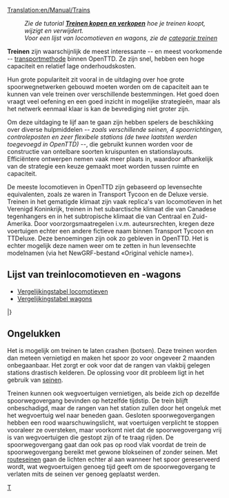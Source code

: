 [[Translation:en/Manual/Trains]]
{{nl/Inhoudsopgave}}
:''Zie de tutorial '''[[nl/Manual/Treinen kopen en verkopen|Treinen kopen en verkopen]]''' hoe je treinen koopt, wijzigt en verwijdert.''
:''Voor een lijst van locomotieven en wagons, zie de [[:Category:nl/Treinen|categorie treinen]]''

'''Treinen''' zijn waarschijnlijk de meest interessante -- en meest voorkomende -- [[nl/Manual/Voertuigen|transportmethode]] binnen OpenTTD. Ze zijn snel, hebben een hoge capaciteit en relatief lage onderhoudskosten.

Hun grote populariteit zit vooral in de uitdaging over hoe grote spoorwegnetwerken gebouwd moeten worden om de capaciteit aan te kunnen van vele treinen over verschillende bestemmingen. Het goed doen vraagt veel oefening en een goed inzicht in mogelijke strategieën, maar als het netwerk eenmaal klaar is kan de bevrediging niet groter zijn.

Om deze uitdaging te lijf aan te gaan zijn hebben spelers de beschikking over diverse hulpmiddelen ''-- zoals verschillende seinen, 4 spoorrichtingen, controleposten en zeer flexibele stations (de twee laatsten werden toegevoegd in OpenTTD) --'', die gebruikt kunnen worden voor de constructie van ontelbare soorten kruispunten en stationslayouts. Efficiëntere ontwerpen nemen vaak meer plaats in, waardoor afhankelijk van de strategie een keuze gemaakt moet worden tussen ruimte en capaciteit.

De meeste locomotieven in OpenTTD zijn gebaseerd op levensechte equivalenten, zoals ze waren in Transport Tycoon en de Deluxe versie. Treinen in het gematigde klimaat zijn vaak replica's van locomotieven in het Verenigd Koninkrijk, treinen in het subarctische klimaat die van Canadese tegenhangers en in het subtropische klimaat die van Centraal en Zuid-Amerika. Door voorzorgsmaatregelen i.v.m. auteursrechten, kregen deze voertuigen echter een andere fictieve naam binnen Transport Tycoon en TTDeluxe. Deze benoemingen zijn ook zo gebleven in OpenTTD. Het is echter mogelijk deze namen weer om te zetten in hun levensechte modelnamen (via het NewGRF-bestand «Original vehicle name»).

== Lijst van treinlocomotieven en -wagons ==

* [[nl/Manual/Base Set/Trains/Vergelijkingstabel locomotieven|Vergelijkingstabel locomotieven]]
* [[nl/Manual/Base Set/Trains/Vergelijkingstabel wagons|Vergelijkingstabel wagons]]

{{nl/Voertuigentabel/Start}}
{{en/VehicleTable/Header|Stoom}}
{{en/VehicleTable/Row|
*[[File:en/Kirbypaultank.png|Kirby Paul Tank Engine]] [[nl/Manual/Base Set/Trains/Kirby Paul Tank|Kirby Paul Tank]]
*[[File:en/Chaneyjubilee.png|Chaney "Jubilee" Engine]] [[nl/Manual/Base Set/Trains/Chaney "Jubilee"|Chaney "Jubilee"]]
*[[File:en/Ginzua4.png|Ginzu "A4" Engine]] [[nl/Manual/Base Set/Trains/Ginzu "A4"|Ginzu "A4"]]
*[[File:en/Sh8p.png|SH "8P" Engine]] [[nl/Manual/Base Set/Trains/SH "8P"|SH "8P"]]
|
*[[File:en/Wills280.png|Wills 2-8-0 Engine]] [[nl/Manual/Base Set/Trains/Wills 2-8-0|Wills 2-8-0]]
|
*[[File:en/Wills280.png|Wills 2-8-0 Engine]] [[nl/Manual/Base Set/Trains/Wills 2-8-0|Wills 2-8-0]]
|
*[[File:en/Ploddyphutchoochoo.png|Ploddyphut Choo-Choo Engine]] [[nl/Manual/Base Set/Trains/Ploddyphut Choo-Choo|Ploddyphut Choo-Choo]]
*[[File:en/Powernautchoochoo.png|Powernaut Choo-Choo Engine]] [[nl/Manual/Base Set/Trains/Powernaut Choo-Choo|Powernaut Choo-Choo]]
*[[File:en/Mightymoverchoochoo.png|Might Mover Choo-Choo Engine]] [[nl/Manual/Base Set/Trains/Mightymover Choo-Choo|Mightymover Choo-Choo]]
}}
{{en/VehicleTable/Header|Diesel}}
{{en/VehicleTable/Row|
*[[File:en/Manleymoreldmu.png|Manley-Morel DMU Engine]] [[nl/Manual/Base Set/Trains/Manley-Morel DMU|Manley-Morel DMU]]
*[[File:en/Shhendry25.png|SH/Hendry "25" Engine]] [[nl/Manual/Base Set/Trains/Hendry "25"|SH/Hendry "25"]]
*[[File:en/Floss47.png|Floss "47" Engine]] [[nl/Manual/Base Set/Trains/Floss "47"|Floss "47"]]
*[[File:en/Uu37.png|UU "37" Engine]] [[nl/Manual/Base Set/Trains/UU "37"|UU "37"]]
*[[File:en/Sh125.png|SH "125" Engine]] [[nl/Manual/Base Set/Trains/SH "125"|SH "125"]]
*[[File:en/Dash.png|"Dash" Engine]] [[nl/Manual/Base Set/Trains/Dash|"Dash"]]
|
*[[File:en/Mjs250.png|MJS 250 Locomotief]] [[nl/Manual/Base Set/Trains/MJS250|MJS 250]]
*[[File:en/Kelling3100.png|Kelling 3100 Locomotief]] [[nl/Manual/Base Set/Trains/Kelling 3100|Kelling 3100]]
*[[File:en/Cs4000.png|CS4000 Locomotief]] [[nl/Manual/Base Set/Trains/CS4000|CS4000]]
*[[File:en/Cs2400.png|CS2400 Locomotief]] [[nl/Manual/Base Set/Trains/CS2400|CS2400]]
*[[File:en/Mjs1000.png|MJS 1000 Locomotief]] [[nl/Manual/Base Set/Trains/MJS 1000|MJS 1000]]
*[[File:en/Centennial.png|Centennial Locomotief]] [[nl/Manual/Base Set/Trains/Centennial|Centennial]]
*[[File:en/Turnerturbo.png|Turner Turbo]] [[nl/Manual/Base Set/Trains/Turner Turbo|Turner Turbo]]
|
*[[File:en/Mjs250.png|MJS 250 Locomotief]] [[nl/Manual/Base Set/Trains/MJS250|MJS 250]]
*[[File:en/Kelling3100.png|Kelling 3100 Locomotief]] [[nl/Manual/Base Set/Trains/Kelling 3100|Kelling 3100]]
*[[File:en/Cs4000.png|CS4000 Locomotief]] [[nl/Manual/Base Set/Trains/CS4000|CS4000]]
*[[File:en/Cs2400.png|CS2400 Locomotief]] [[nl/Manual/Base Set/Trains/CS2400|CS2400]]
*[[File:en/Mjs1000.png|MJS 1000 Locomotief]] [[nl/Manual/Base Set/Trains/MJS 1000|MJS 1000]]
*[[File:en/Centennial.png|Centennial Locomotief]] [[nl/Manual/Base Set/Trains/Centennial|Centennial]]
*[[File:en/Turnerturbo.png|Turner Turbo]] [[nl/Manual/Base Set/Trains/Turner Turbo|Turner Turbo]]
|
*[[File:en/Ploddyphutdiesel.png|Ploddyphut Diesel]] [[nl/Manual/Base Set/Trains/Ploddyphut Diesel|Ploddyphut Diesel]]
*[[File:en/Powernautdiesel.png|Powernaut Diesel]] [[nl/Manual/Base Set/Trains/Powernaut Diesel|Powernaut Diesel]]
}}
{{en/VehicleTable/Header|Elektrisch}}
{{en/VehicleTable/Row|
*[[File:en/Sh30.png|SH "30" Locomotief]] [[nl/Manual/Base Set/Trains/SH "30"|SH "30"]]
*[[File:en/Sh40.png|SH "40" Locomotief]] [[nl/Manual/Base Set/Trains/SH "40"|SH "40"]]
*[[File:en/Tim.png|"T.I.M" Locomotief]] [[nl/Manual/Base Set/Trains/T.I.M.|"T.I.M."]]
*[[File:en/Asiastar.png|"Asiastar" Locomotief]] [[nl/Manual/Base Set/Trains/AsiaStar|"AsiaStar"]]
|
Geen
|
Geen
|
Geen
}}
{{en/VehicleTable/Header|Monorail}}
{{en/VehicleTable/Row|
*[[File:en/X2001.png|X2001 Monorail Locomotief]] [[nl/Manual/Base Set/Trains/X2001|'X2001']]
*[[File:en/Millenniumz1.png|Milennium 'Z1' Monorail Locomotief]] [[nl/Manual/Base Set/Trains/Millennium Z1|'Millennium Z1']]
|
*[[File:en/X2001.png|X2001 Monorail Locomotief]] [[nl/Manual/Base Set/Trains/X2001|'X2001']]
*[[File:en/Millenniumz1.png|Milennium 'Z1' Monorail Locomotief]] [[nl/Manual/Base Set/Trains/Millennium Z1|'Millennium Z1']]
|
*[[File:en/X2001.png|X2001 Monorail Locomotief]] [[nl/Manual/Base Set/Trains/X2001|'X2001']]
*[[File:en/Millenniumz1.png|Milennium 'Z1' Monorail Locomotief]] [[nl/Manual/Base Set/Trains/Millennium Z1|'Millennium Z1']]
|
*[[File:en/Wizzowowz99.png|Wizzowow 'Z99' Monorail Locomotief]] [[nl/Manual/Base Set/Trains/Wizzowow Z99|Wizzowow Z99]]
}}
{{en/VehicleTable/Header|MagLev}}
{{en/VehicleTable/Row|
*[[File:en/Lev1leviathan.png|MagLev Locomotief 1: Leviathan]] [[nl/Manual/Base Set/Trains/Lev1 'Leviathan'|Lev1 'Leviathan']]
*[[File:en/Lev2cyclops.png|MagLev Locomotief 2: Cyclops]] [[nl/Manual/Base Set/Trains/Lev2 'Cyclops'|Lev2 'Cyclops']]
*[[File:en/Lev3pegasus.png|MagLev Locomotief 3: Pegasus]] [[nl/Manual/Base Set/Trains/Lev3 'Pegasus'|Lev3 'Pegasus']]
*[[File:en/Lev4chimaerarhead.png|MagLev Locomotief 4: Chimaera (front)]] [[nl/Manual/Base Set/Trains/Lev4 'Chimaera'|Lev4 'Chimaera']]
|
*[[File:en/Lev1leviathan.png|MagLev Locomotief 1: Leviathan]] [[nl/Manual/Base Set/Trains/Lev1 'Leviathan'|Lev1 'Leviathan']]
*[[File:en/Lev2cyclops.png|MagLev Locomotief 2: Cyclops]] [[nl/Manual/Base Set/Trains/Lev2 'Cyclops'|Lev2 'Cyclops']]
*[[File:en/Lev3pegasus.png|MagLev Locomotief 3: Pegasus]] [[nl/Manual/Base Set/Trains/Lev3 'Pegasus'|Lev3 'Pegasus']]
*[[File:en/Lev4chimaerarhead.png|MagLev Locomotief 4: Chimaera (front)]] [[nl/Manual/Base Set/Trains/Lev4 'Chimaera'|Lev4 'Chimaera']]
|
*[[File:en/Lev1leviathan.png|MagLev Locomotief 1: Leviathan]] [[nl/Manual/Base Set/Trains/Lev1 'Leviathan'|Lev1 'Leviathan']]
*[[File:en/Lev2cyclops.png|MagLev Locomotief 2: Cyclops]] [[nl/Manual/Base Set/Trains/Lev2 'Cyclops'|Lev2 'Cyclops']]
*[[File:en/Lev3pegasus.png|MagLev Locomotief 3: Pegasus]] [[nl/Manual/Base Set/Trains/Lev3 'Pegasus'|Lev3 'Pegasus']]
*[[File:en/Lev4chimaerarhead.png|MagLev Locomotief 4: Chimaera (front)]] [[nl/Manual/Base Set/Trains/Lev4 'Chimaera'|Lev4 'Chimaera']]
|
*[[File:en/Wizzowowrocketeer.png|Wizzowow Rocketeer uit het speelgoedlandschap]] [[nl/Manual/Base Set/Trains/Wizzowow Rocketeer|Wizzowow Rocketeer]]
}}
{{en/VehicleTable/Header|Wagons}}
{{en/VehicleTable/Row|
*[[File:en/Passengercarriage.png|Standaard Passagierswagon]] [[nl/Manual/Base Set/Trains/Passagierswagon|Passagierswagon]]
*[[File:en/Mailvan.png|Standaard postwagon]] [[nl/Manual/Base Set/Trains/Postwagon|Postwagon]]
*[[File:en/Coaltruck.png|Standaard kolenwagen]] [[nl/Kolenwagon|Kolenwagon]]
*[[File:en/Oiltanker.png|Standaard olietanker]] [[nl/Manual/Base Set/Trains/Olietanker|Olietanker]]
*[[File:en/Livestockvan.png|Standaard veewagon]] [[nl/Manual/Base Set/Trains/Veewagon|Veewagon]]
*[[File:en/Goodsvan.png|Standaard goederenwagon]] [[nl/Manual/Base Set/Trains/Goederenwagon|Goederenwagon]]
*[[File:en/Grainhopper.png|Standaard graanwagon]] [[nl/Manual/Base Set/Trains/Graanwagon|Graanwagon]]
*[[File:en/Woodtruck.png|Standaard houtwagon]] [[nl/Manual/Base Set/Trains/Houtwagon|Houtwagon]]
*[[File:en/Ironorehopper.png|Standaard ijzerertswagon]] [[nl/Manual/Base Set/Trains/IJzerertswagon|IJzerertswagon]]
*[[File:en/Steeltruck.png|Standaard staalwagon]] [[nl/Manual/Base Set/Trains/Staalwagon|Staalwagon]]
*[[File:en/Armouredvan.png|Standaard gepantserde wagon]] [[nl/Manual/Base Set/Trains/Gepantserde wagon|Gepantserde wagon]]
|
*[[File:en/Passengercarriagex.png|Tropische and Subarctische passagierswagon]] [[nl/Manual/Base Set/Trains/Passagierswagon|Passagierswagon]]
*[[File:en/Mailvan.png|Standaard postwagon]] [[nl/Manual/Base Set/Trains/Postwagon|Postwagon]]
*[[File:en/Coaltruck.png|Standaard kolenwagen]] [[nl/Kolenwagon|Kolenwagon]]
*[[File:en/Oiltanker.png|Standaard olietanker]] [[nl/Manual/Base Set/Trains/Olietanker|Olietanker]]
*[[File:en/Livestockvan.png|Standaard veewagon]] [[nl/Manual/Base Set/Trains/Veewagon|Veewagon]]
*[[File:en/Goodsvan.png|Standaard goederenwagon]] [[nl/Manual/Base Set/Trains/Goederenwagon|Goederenwagon]]
*[[File:en/Grainhopper.png|Standaard graanwagon]] [[nl/Manual/Base Set/Trains/Graanwagon|Graanwagon]]
*[[File:en/Woodtruck.png|Standaard houtwagon]] [[nl/Manual/Base Set/Trains/Houtwagon|Houtwagon]]
*[[File:en/Armouredvan.png|Standaard gepantserde wagon]] [[nl/Manual/Base Set/Trains/Gepantserde wagon|Gepantserde wagon]]
*[[File:en/Foodvan.png|Tropische and Subarctische voedselwagon]] [[nl/Manual/Base Set/Trains/Voedselwagon|Voedselwagon]]
*[[File:en/Papertruck.png|Tropische and Subarctische papierwagon]] [[nl/Manual/Base Set/Trains/Papierwagon|Papierwagon]]
|
*[[File:en/Passengercarriagex.png|Tropische and Subarctische passagierswagon]] [[nl/Manual/Base Set/Trains/Passagierswagon|Passagierswagon]]
*[[File:en/Mailvan.png|Standaard postwagon]] [[nl/Manual/Base Set/Trains/Postwagon|Postwagon]]
*[[File:en/Oiltanker.png|Standaard olietanker]] [[nl/Manual/Base Set/Trains/Olietanker|Olietanker]]
*[[File:en/Goodsvan.png|Standaard goederenwagon]] [[nl/Manual/Base Set/Trains/Goederenwagon|Goederenwagon]]
*[[File:en/Grainhopper.png|Standaard graanwagon]] [[en/Manual/Base Set/Trains/Grain Hopper|Graanwagon]]
*[[File:en/Woodtruck.png|Standaard houtwagon]] [[nl/Manual/Base Set/Trains/Houtwagon|Houtwagon]]
*[[File:en/Armouredvan.png|Standaard gepantserde]] [[nl/Manual/Base Set/Trains/Gepantserde wagon|Gepantserde wagon]]
*[[File:en/Foodvan.png|Tropische and Subarctische voedselwagon]] [[nl/Manual/Base Set/Trains/Voedselwagon|Voedsel wagon]]
*[[File:en/Copperorehopper.png|Tropische koperwagon]] [[nl/Manual/Base Set/Trains/Koperwagon|Koperwagon]]
*[[File:en/Watertanker.png|Tropische watertanker]] [[nl/Manual/Base Set/Trains/Watertanker|Watertanker]]
*[[File:en/Fruittruck.png|Tropical fruitwagon]] [[nl/Manual/Base Set/Trains/Fruitwagon|Fruitwagon]]
*[[File:en/Rubbertruck.png|Tropische rubberwagon]] [[nl/Manual/Base Set/Trains/Rubberwagon|Rubberwagon]]
|
*[[File:en/Passengercarriagetoyland.png|Standaard passagierswagon]] [[nl/Manual/Base Set/Trains/Passagierswagon|Passagierswagon]]
*[[File:en/Mailvanx.png|Standaard postwagon]] [[nl/Manual/Base Set/Trains/Postwagon|Postwagon]]
*[[File:en/Sugartruck.png|Suikerwagon in het speelgoedlandschap]] [[nl/Manual/Base Set/Trains/Suikerwagon|Suikerwagon]]
*[[File:en/Candyflosshopper.png|Suikerspinnenwagon in het speelgoedlandschap]] [[nl/Manual/Base Set/Trains/Suikerspinnenwagon|Suikerspinnenwagon]]
*[[File:en/Toffeehopper.png|Toffeewagon in het speelgoedlandschap]] [[nl/Manual/Base Set/Trains/Toffeewagon|Toffeewagon]]
*[[File:en/Bubblevan.png|Bellenwagon in het speelgoedlandschap]] [[nl/Manual/Base Set/Trains/Bellenwagon|Bellenwagon]]
*[[File:en/Colatanker.png|Colatanker in het speelgoedlandschap]] [[nl/Manual/Base Set/Trains/Colatanker|Colatanker]]
*[[File:en/Sweetvan.png|Snoepwagon in het speelgoedlandschap]] [[nl/Manual/Base Set/Trains/Snoepwagon|Snoepwagon]]
*[[File:en/Toyvan.png|Speelgoedwagon in het speelgoedlandschap]] [[nl/Manual/Base Set/Trains/Speelgoedwagon|Speelgoedwagon]]
*[[File:en/Batterytruck.png|Batterijwagon in het speelgoedlandschap]] [[nl/Manual/Base Set/Trains/Batterijwagon|Batterijwagon]]
*[[File:en/Fuzzydrinktruck.png|Frisdrankwagon in het speelgoedlandschap]] [[nl/Manual/Base Set/Trains/Frisdrankwagon|Frisdrankwagon]]
*[[File:en/Plastictruck.png|Plasticwagon in het speelgoedlandschap]] [[nl/Manual/Base Set/Trains/Plasticwagon|Plasticwagon]]
}}
|}

==Ongelukken==
Het is mogelijk om treinen te laten crashen (botsen). Deze treinen worden dan meteen vernietigd en maken het spoor zo voor ongeveer 2 maanden onbegaanbaar. Het zorgt er ook voor dat de rangen van vlakbij gelegen stations drastisch kelderen. De oplossing voor dit probleem ligt in het gebruik van [[nl/Manual/Seinen|seinen]].

Treinen kunnen ook wegvoertuigen vernietigen, als beide zich op dezelfde spoorwegovergang bevinden op hetzelfde tijdstip. De trein blijft onbeschadigd, maar de rangen van het station zullen door het ongeluk met het wegvoertuig wel naar beneden gaan. Gesloten spoorwegovergangen hebben een rood waarschuwingslicht, wat voertuigen verplicht te stoppen vooraleer ze oversteken, maar voorkomt niet dat de spoorwegovergang vrij is van wegvoertuigen die gestopt zijn of te traag rijden. De spoorwegovergang gaat dan ook pas op rood vlak voordat de trein de spoorwegovergang bereikt met gewone blokseinen of zonder seinen. Met [[nl/Manual/Seinen#Routeseinen|routeseinen]] gaan de lichten echter al aan wanneer het spoor gereserveerd wordt, wat wegvoertuigen genoeg tijd geeft om de spoorwegovergang te verlaten mits de seinen ver genoeg geplaatst werden.

<noinclude>[[Category:nl/Spoorwegen|T]]</noinclude>